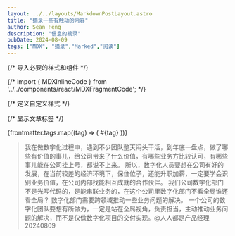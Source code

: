 ```yaml
---
layout: ../../layouts/MarkdownPostLayout.astro
title: "摘录一些有触动的内容"
author: Sean Feng
description: "信息的摘录"
pubDate: 2024-08-09
tags: ["MDX", "摘录","Marked","阅读"]
---
```


{/* 导入必要的样式和组件 */}

{/* import { MDXInlineCode } from '../../components/react/MDXFragmentCode'; */}

{/* 定义自定义样式 */}
<style>
{`
  @keyframes fadeIn {
    0% { opacity: 0; }
    100% { opacity: 1; }
  }
`}
</style>

{/* 显示文章标签 */}
<div className="flex justify-center flex-wrap gap-2 mb-4">
  {frontmatter.tags.map((tag) => (
    <span key={tag} className="inline-block bg-gray-200 rounded-full px-3 py-1 text-sm font-semibold text-gray-700">
      #{tag}
    </span>
  ))}
</div>

> 我在做数字化过程中，遇到不少团队整天闷头干活，到年底一盘点，<Highlight color="#1877F2">做了哪些有价值的事儿，给公司带来了什么价值</Highlight>，有哪些业务方比较认可，有哪些事儿能在公司挂上号，都说不上来。 所以，数字化人员要想在公司有好的发展，在当前较差的经济环境下，保住位子，还能升职加薪，一定要学会识别业务价值，在公司内部找能相互成就的合作伙伴。
我们公司数字化部门不是光写代码的，是能<Highlight color="#1877F2">串联业务</Highlight>的，在这个公司里数字化部门不看全局谁还看全局？ 数字化部门需要跨领域推动一些业务问题的解决。 一个公司的数字化团队要想有所做为，一定是站在全局视角，负责担当，主动推动业务问题的解决，而不是仅做数字化项目的交付实现。@人人都是产品经理 20240809